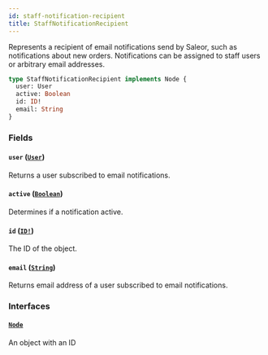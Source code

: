 ```yaml
---
id: staff-notification-recipient
title: StaffNotificationRecipient
---
```


Represents a recipient of email notifications send by Saleor, such as notifications about new orders. Notifications can be assigned to staff users or arbitrary email addresses.

```graphql
type StaffNotificationRecipient implements Node {
  user: User
  active: Boolean
  id: ID!
  email: String
}
```

### Fields

#### `user` ([`User`](../../../developer/api-reference/objects/user))

Returns a user subscribed to email notifications.

#### `active` ([`Boolean`](../../../developer/api-reference/scalars/boolean))

Determines if a notification active.

#### `id` ([`ID!`](../../../developer/api-reference/scalars/id))

The ID of the object.

#### `email` ([`String`](../../../developer/api-reference/scalars/string))

Returns email address of a user subscribed to email notifications.

### Interfaces

#### [`Node`](../../../developer/api-reference/interfaces/node)

An object with an ID
